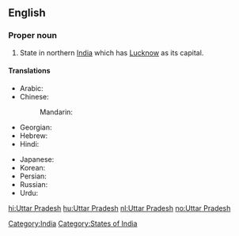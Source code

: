 ==English==
{{wikipedia}}

===Proper noun===
{{en-proper noun|sg=[[Uttar]] [[Pradesh]]}}

# State in northern [[India]] which has [[Lucknow]] as its capital.

====Translations====
{{trans-top|state}}
* Arabic: {{t|ar|أتر برديش|m|tr='uttar bradiish|sc=Arab}}
* Chinese:
*: Mandarin: {{t|zh|北方邦|tr=Běifāng-bāng|sc=Hani}}
* Georgian: {{t|ka|უტარ-პრადეში|sc=Geor}}
* Hebrew: {{t|he|אוטר פראדש|sc=Hebr}}
* Hindi: {{t|hi|उत्तर प्रदेश|tr=uttar pradeś|sc=Deva}}
{{trans-mid}}
* Japanese: {{t|ja|ウッタル・プラデーシュ|tr=Uttaru-Puradēshu|sc=Jpan}}
* Korean: {{t|ko|우타르프라데시|tr=Utareupeuradesi|sc=Kore}}
* Persian: {{t|fa|اوتار پرادش|sc=fa-Arab}}
* Russian: {{t|ru|Уттар-Прадеш|m|tr=Uttár Pradéš|sc=Cyrl}}
* Urdu: {{t|ur|اتر پردیش|tr=uttar pradeś|sc=ur-Arab}}
{{trans-bottom}}

[[Category:India]]
[[Category:States of India]]

[[hi:Uttar Pradesh]]
[[hu:Uttar Pradesh]]
[[nl:Uttar Pradesh]]
[[no:Uttar Pradesh]]